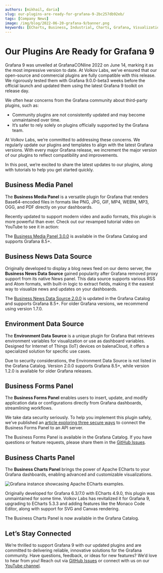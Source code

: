 ```yaml
---
authors: [mikhail, daria]
slug: our-plugins-are-ready-for-grafana-9-2bc257db92eb/
tags: [Company News]
image: /img/blog/2022-06-20-grafana-9/banner.png
keywords: [ECharts, Business, Industrial, Charts, Grafana, Visualization]
---
```



# Our Plugins Are Ready for Grafana 9

Grafana 9 was unveiled at GrafanaCONline 2022 on June 14, marking it as the most impressive version to date. At Volkov Labs, we’ve ensured that our open-source and commercial plugins are fully compatible with this release. We rigorously tested them with Grafana 9.0.0-beta3 weeks before the official launch and updated them using the latest Grafana 9 toolkit on release day.

We often hear concerns from the Grafana community about third-party plugins, such as:

- Community plugins are not consistently updated and may become unmaintained over time.
- It’s safer to rely solely on plugins officially supported by the Grafana team.

At Volkov Labs, we’re committed to addressing these concerns. We regularly update our plugins and templates to align with the latest Grafana versions. With every major Grafana release, we increment the major version of our plugins to reflect compatibility and improvements.

In this post, we’re excited to share the latest updates to our plugins, along with tutorials to help you get started quickly.

## Business Media Panel

The **Business Media Panel** is a versatile plugin for Grafana that renders Base64-encoded files in formats like PNG, JPG, GIF, MP4, WEBM, MP3, OGG, and PDF directly on your dashboards.

Recently updated to support modern video and audio formats, this plugin is more powerful than ever. Check out our revamped tutorial video on YouTube to see it in action:

<Youtube
  id="1_bgLSehjhg"
  title="Images, PDFs, Video, and Live Camera Feed on Grafana Dashboards"
/>

The [Business Media Panel 3.0.0](/plugins/business-media/release) is available in the Grafana Catalog and supports Grafana 8.5+.

## Business News Data Source

Originally developed to display a blog news feed on our demo server, the **Business News Data Source** gained popularity after Grafana removed proxy support from its native News panel. This data source supports various RSS and Atom formats, with built-in logic to extract fields, making it the easiest way to visualize news and updates on your dashboards.

<Youtube id="RAxqS2hpWkg" title="News Feed Tutorial for Grafana Dashboards" />

The [Business News Data Source 2.0.0](/plugins/business-news/release) is updated in the Grafana Catalog and supports Grafana 8.5+. For older Grafana versions, we recommend using version 1.7.0.

## Environment Data Source

The **Environment Data Source** is a unique plugin for Grafana that retrieves environment variables for visualization or use as dashboard variables. Designed for Internet of Things (IoT) devices on balenaCloud, it offers a specialized solution for specific use cases.

<Youtube
  id="sczRq2lI3e4"
  title="Dashboard, Global, and Environment Variables in Grafana"
/>

Due to security considerations, the Environment Data Source is not listed in the Grafana Catalog. Version 2.0.0 supports Grafana 8.5+, while version 1.2.0 is available for older Grafana releases.

## Business Forms Panel

The **Business Forms Panel** enables users to insert, update, and modify application data or configurations directly from Grafana dashboards, streamlining workflows.

<Youtube
  id="DXALVG8GijM"
  title="Manual Data Entry and User Input in Grafana Dashboards"
/>

We take data security seriously. To help you implement this plugin safely, we’ve published an [article exploring three secure ways](/blog/how-to-connect-the-data-manipulation-plugin-for-grafana-to-api-server-1abe5f60c904) to connect the Business Forms Panel to an API server.

The Business Forms Panel is available in the Grafana Catalog. If you have questions or feature requests, please share them in the [GitHub Issues](https://github.com/VolkovLabs/business-forms/issues).

## Business Charts Panel

The **Business Charts Panel** brings the power of Apache ECharts to your Grafana dashboards, enabling advanced and customizable visualizations.

<Image
  title="Grafana instance showcasing Apache ECharts examples."
  src="https://github.com/VolkovLabs/business-charts/raw/main/src/img/examples.png"
/>

Originally developed for Grafana 6.3/7.0 with ECharts 4.9.0, this plugin was unmaintained for some time. Volkov Labs has revitalized it for Grafana 9, upgrading to ECharts 5.3.3 and adding features like the Monaco Code Editor, along with support for SVG and Canvas rendering.

<Youtube id="DxqCrBEmrQw" title="How to Create Modern Dashboards in Grafana" />

The Business Charts Panel is now available in the Grafana Catalog.

## Let’s Stay Connected

We’re thrilled to support Grafana 9 with our updated plugins and are committed to delivering reliable, innovative solutions for the Grafana community. Have questions, feedback, or ideas for new features? We’d love to hear from you! Reach out via [GitHub Issues](https://github.com/VolkovLabs) or connect with us on our [YouTube channel](https://www.youtube.com/@VolkovLabs).

<Feedback />
